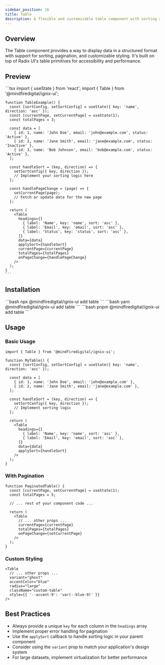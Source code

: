 ```yaml
---
sidebar_position: 16
title: Table
description: A flexible and customizable table component with sorting and pagination support.
---
```



## Overview

The Table component provides a way to display data in a structured format with support for sorting, pagination, and customizable styling. It's built on top of Radix UI's table primitives for accessibility and performance.

## Preview

<Tabs defaultValue="preview" groupId="preview">
  <TabItem value="preview" label="Preview" default>
    <div className="p-4 border rounded-lg">
      <TableExample />
    </div>
  </TabItem>
  <TabItem value="code" label="Code">
    ```tsx
    import { useState } from 'react';
    import { Table } from '@mindfiredigital/ignix-ui';

    function TableExample() {
      const [sortConfig, setSortConfig] = useState({ key: 'name', direction: 'asc' });
      const [currentPage, setCurrentPage] = useState(1);
      const totalPages = 3;

      const data = [
        { id: 1, name: 'John Doe', email: 'john@example.com', status: 'Active' },
        { id: 2, name: 'Jane Smith', email: 'jane@example.com', status: 'Inactive' },
        { id: 3, name: 'Bob Johnson', email: 'bob@example.com', status: 'Active' },
      ];

      const handleSort = (key, direction) => {
        setSortConfig({ key, direction });
        // Implement your sorting logic here
      };

      const handlePageChange = (page) => {
        setCurrentPage(page);
        // Fetch or update data for the new page
      };

      return (
        <Table
          headings={[
            { label: 'Name', key: 'name', sort: 'asc' },
            { label: 'Email', key: 'email', sort: 'asc' },
            { label: 'Status', key: 'status', sort: 'asc' },
          ]}
          data={data}
          applySort={handleSort}
          currentPage={currentPage}
          totalPages={totalPages}
          onPageChange={handlePageChange}
        />
      );
    }
    ```
  </TabItem>
</Tabs>

## Installation

<Tabs>
  <TabItem value="npm" label="npm" default>
    ```bash
    npx @mindfiredigital/ignix-ui add table
    ```
  </TabItem>
  <TabItem value="yarn" label="Yarn">
    ```bash
    yarn @mindfiredigital/ignix-ui add table
    ```
  </TabItem>
  <TabItem value="pnpm" label="pnpm">
    ```bash
    pnpm @mindfiredigital/ignix-ui add table
    ```
  </TabItem>
</Tabs>

## Usage

### Basic Usage

```tsx
import { Table } from '@mindfiredigital/ignix-ui';

function MyTable() {
  const [sortConfig, setSortConfig] = useState({ key: 'name', direction: 'asc' });
  
  const data = [
    { id: 1, name: 'John Doe', email: 'john@example.com' },
    { id: 2, name: 'Jane Smith', email: 'jane@example.com' },
  ];

  const handleSort = (key, direction) => {
    setSortConfig({ key, direction });
    // Implement sorting logic
  };

  return (
    <Table
      headings={[
        { label: 'Name', key: 'name', sort: 'asc' },
        { label: 'Email', key: 'email', sort: 'asc' },
      ]}
      data={data}
      applySort={handleSort}
    />
  );
}
```

### With Pagination

```tsx
function PaginatedTable() {
  const [currentPage, setCurrentPage] = useState(1);
  const totalPages = 5;

  // ... rest of your component code ...

  return (
    <Table
      // ... other props ...
      currentPage={currentPage}
      totalPages={totalPages}
      onPageChange={setCurrentPage}
    />
  );
}
```

### Custom Styling

```tsx
<Table
  // ... other props ...
  variant="ghost"
  accentColor="blue"
  radius="large"
  className="custom-table"
  style={{ '--accent-9': 'var(--blue-9)' }}
/>
```

## Best Practices

- Always provide a unique `key` for each column in the `headings` array
- Implement proper error handling for pagination
- Use the `applySort` callback to handle sorting logic in your parent component
- Consider using the `variant` prop to match your application's design system
- For large datasets, implement virtualization for better performance

